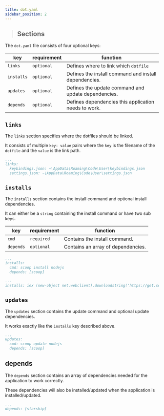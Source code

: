 ```yaml
---
title: dot.yaml
sidebar_position: 2
---
```



> ## Sections
> <TOCInline toc={toc} />

The `dot.yaml` file consists of four optional keys:

| key        | requirement | function                                              |
|------------|-------------|-------------------------------------------------------|
| `links`    | `optional`  | Defines where to link which `dotfile`                 |
| `installs` | `optional`  | Defines the install command and install dependencies. |
| `updates`  | `optional`  | Defines the update command and update dependencies.   |
| `depends`  | `optional`  | Defines dependencies this application needs to work.  |

## `links`

The `links` section specifies where the dotfiles should be linked.

It consists of multiple `key: value` pairs where the `key` is the filename of the `dotfile` and the `value` is the link path.



```yaml title="Example: vscode/dot.yaml"
...
links:
  keybindings.json: ~\AppData\Roaming\Code\User\keybindings.json
  settings.json: ~\AppData\Roaming\Code\User\settings.json
```

## `installs`

The `installs` section contains the install command and optional install dependencies.

It can either be a `string` containing the install command or have two sub keys.

| key       | requirement | function                           |
|-----------|-------------|------------------------------------|
| `cmd`     | `required`  | Contains the install command.      |
| `depends` | `optional`  | Contains an array of dependencies. |


```yaml title="Example: nodejs/dot.yaml"
...
installs:
  cmd: scoop install nodejs
  depends: [scoop]
```

```yaml title="Example: scoop/dot.yaml"
...
installs: iex (new-object net.webclient).downloadstring('https://get.scoop.sh')
```

## `updates`

The `updates` section contains the update command and optional update dependencies.

It works exactly like the `installs` key described above.

```yaml  title="Example: nodejs/dot.yaml"
...
updates:
  cmd: scoop update nodejs
  depends: [scoop]
```

## depends

The `depends` section contains an array of dependencies needed for the application to work correctly.

These dependencies will also be installed/updated when the application is installed/updated.

```yaml  title="Example: zsh/dot.yaml"
...
depends: [starship]
```